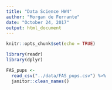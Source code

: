 ```yaml
---
title: "Data Science HW4"
author: "Morgan de Ferrante"
date: "October 24, 2017"
output: html_document
---
```


```r
knitr::opts_chunk$set(echo = TRUE)
```

```r
library(readr)
library(dplyr)

FAS_pups <- 
  read_csv("../data/FAS_pups.csv") %>%
  janitor::clean_names()

```